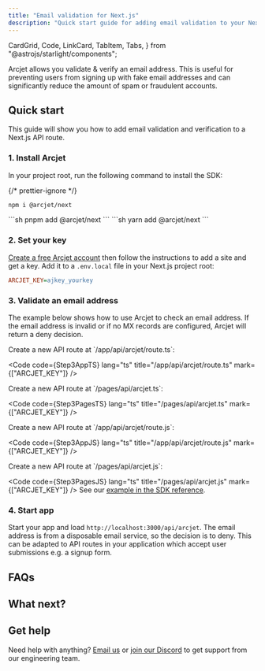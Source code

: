 ```yaml
---
title: "Email validation for Next.js"
description: "Quick start guide for adding email validation to your Next.js app."
---
```


  CardGrid,
  Code,
  LinkCard,
  TabItem,
  Tabs,
} from "@astrojs/starlight/components";

Arcjet allows you validate & verify an email address. This is useful for
preventing users from signing up with fake email addresses and can significantly
reduce the amount of spam or fraudulent accounts.

<WhatIsArcjet />

## Quick start

This guide will show you how to add email validation and verification to a
Next.js API route.

### 1. Install Arcjet

In your project root, run the following command to install the SDK:

{/* prettier-ignore */}
<Tabs>
<TabItem label="npm">
```sh
npm i @arcjet/next
```
</TabItem>
<TabItem label="pnpm">
```sh
pnpm add @arcjet/next
```
</TabItem>
<TabItem label="yarn">
```sh
yarn add @arcjet/next
```
</TabItem>
</Tabs>

### 2. Set your key

[Create a free Arcjet account](https://app.arcjet.com) then follow the
instructions to add a site and get a key. Add it to a `.env.local` file in your
Next.js project root:

```ini title=".env.local"
ARCJET_KEY=ajkey_yourkey
```

### 3. Validate an email address

The example below shows how to use Arcjet to check an email address. If the
email address is invalid or if no MX records are configured, Arcjet will return
a deny decision.

<Tabs>
<TabItem label="TS (App)">
Create a new API route at `/app/api/arcjet/route.ts`:

<Code
  code={Step3AppTS}
  lang="ts"
  title="/app/api/arcjet/route.ts"
  mark={["ARCJET_KEY"]}
/>

</TabItem>
<TabItem label="TS (Pages)">
Create a new API route at `/pages/api/arcjet.ts`:

<Code
  code={Step3PagesTS}
  lang="ts"
  title="/pages/api/arcjet.ts"
  mark={["ARCJET_KEY"]}
/>

</TabItem>
<TabItem label="JS (App Router)">
Create a new API route at `/app/api/arcjet/route.js`:

<Code
  code={Step3AppJS}
  lang="ts"
  title="/app/api/arcjet/route.js"
  mark={["ARCJET_KEY"]}
/>

</TabItem>
<TabItem label="JS (Pages Router)">
Create a new API route at `/pages/api/arcjet.js`:

<Code
  code={Step3PagesJS}
  lang="ts"
  title="/pages/api/arcjet.js"
  mark={["ARCJET_KEY"]}
/>
</TabItem>
<TabItem label="Server Actions">
See our [example in the SDK reference](/reference/nextjs#server-actions).
</TabItem>
</Tabs>

### 4. Start app

Start your app and load `http://localhost:3000/api/arcjet`. The email address is
from a disposable email service, so the decision is to deny. This can be adapted
to API routes in your application which accept user submissions e.g. a signup
form.

## FAQs

<FAQs />

## What next?

<CardGrid>
  <LinkCard
    title="Email validation reference"
    href="/email-validation/reference/nextjs"
    description="Full details about email validation."
  ></LinkCard>
  <LinkCard
    title="SDK reference"
    href="/reference/nextjs"
    description="Next.js SDK reference guide."
  />
  <LinkCard
    title="Testing"
    href="/testing"
    description="Write tests for your rules."
  />
</CardGrid>

## Get help

Need help with anything? [Email us](mailto:support@arcjet.com) or [join our
Discord](https://discord.gg/TPra6jqZDC) to get support from our
engineering team.

<Comments />
